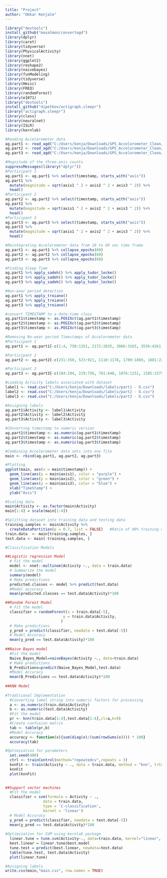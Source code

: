 ```yaml
---
title: "Project"
author: "Omkar Kenjale"
---
```


```r
library("devtools")
install_github("masalmon/convertagd")
library(dplyr)
library(caret)
library(tidyverse)
library(PhysicalActivity)
library(nnet)
library(ggplot2)
library(reshape2)
library(naivebayes)
library(funModeling) 
library(tidyverse) 
library(Hmisc)
library(FREQ)
library(randomForest)
library(e1071)
library("devtools")
install_github("dipetkov/actigraph.sleepr")
library("actigraph.sleepr")
library(class)
library(neuralnet)
library(ISLR)
library(kernlab)
```

```r
#Reading Accelerometer data
ag.part1 <- read_agd("C:/Users/kenja/Downloads/GPS_Accelorometer_Clean/Participant1/AccelrometerData.agd")
ag.part2 <- read_agd("C:/Users/kenja/Downloads/GPS_Accelorometer_Clean/Participant2/AccelrometerData.agd")
ag.part3 <- read_agd("C:/Users/kenja/Downloads/GPS_Accelorometer_Clean/Participant3/AccelrometerData.agd")
```

```r
#Magnitude of the three-axis counts
suppressMessages(library("dplyr"))
#Participant 1
ag.part1 <- ag.part1 %>% select(timestamp, starts_with("axis"))
ag.part1 %>%
  mutate(magnitude = sqrt(axis1 ^ 2 + axis2 ^ 2 + axis3 ^ 2)) %>%
  head()
#Participant 2
ag.part2 <- ag.part2 %>% select(timestamp, starts_with("axis"))
ag.part2 %>%
  mutate(magnitude = sqrt(axis1 ^ 2 + axis2 ^ 2 + axis3 ^ 2)) %>%
  head()
#Participant 3
ag.part3 <- ag.part3 %>% select(timestamp, starts_with("axis"))
ag.part3 %>%
  mutate(magnitude = sqrt(axis1 ^ 2 + axis2 ^ 2 + axis3 ^ 2)) %>%
  head()
```

```r
#Reintegrating Accelerometer data from 10 to 60 sec time frame
ag.part1 <- ag.part1 %>% collapse_epochs(60)
ag.part2 <- ag.part2 %>% collapse_epochs(60)
ag.part3 <- ag.part3 %>% collapse_epochs(60)
```

```r
#Finding Sleep Time
ag.part1 %>% apply_sadeh() %>% apply_tudor_locke()
ag.part2 %>% apply_sadeh() %>% apply_tudor_locke()
ag.part3 %>% apply_sadeh() %>% apply_tudor_locke()
```

```r
#Non-wear period detection
ag.part1 %>% apply_troiano()
ag.part2 %>% apply_troiano()
ag.part3 %>% apply_troiano()
```

```r
#convert TIMESTAMP to a date-time class
ag.part1$timestamp <- as.POSIXct(ag.part1$timestamp)
ag.part2$timestamp <- as.POSIXct(ag.part2$timestamp)
ag.part3$timestamp <- as.POSIXct(ag.part3$timestamp)
```

```r
#Removing No-wear period Timestamps of Accelerometer data
#Participant 1
ag.part1 <- ag.part1[-c(1:4, 750:1351, 2172:2835, 3066:3165, 3556:4161, 4259:4357), ]

#Participant 2
ag.part2 <- ag.part2[-c(231:350, 523:921, 1110:1178, 1789:1869, 1881:2275, 2963:3036, 3187:3247, 3309:3770, 4726:5191, 5447:5548), ]

#Participant 3
ag.part3 <- ag.part3[-c(104:204, 229:756, 781:840, 1076:1251, 1585:2375, 2925:3667, 3769:3880), ]
```

```r
#Loading Activity labels associated with dataset
label1 <- read.csv("C:/Users/kenja/Downloads/labels/part1 - O.csv")
label2 <- read.csv("C:/Users/kenja/Downloads/labels/part2 - O.csv")
label3 <- read.csv("C:/Users/kenja/Downloads/labels/part3 - O.csv")

#Assigning labels
ag.part1$Activity <- label1$Activity
ag.part2$Activity <- label2$Activity
ag.part3$Activity <- label3$Activity
```

```r
#COnverting timestamp to numeric version
ag.part1$timestamp <- as.numeric(ag.part1$timestamp)
ag.part2$timestamp <- as.numeric(ag.part2$timestamp)
ag.part3$timestamp <- as.numeric(ag.part3$timestamp)
```

```r
#Combining Accelerometer data sets into one file
main <- rbind(ag.part1, ag.part2, ag.part3)
```

```r
#Plotting 
ggplot(main, aes(x = main$timestamp)) + 
  geom_line(aes(y = main$axis1), color = "purple") + 
  geom_line(aes(y = main$axis2), color = "green") + 
  geom_line(aes(y = main$axis3), color = "blue") +
  xlab("TimeStamp") +
  ylab("Axis")
```


```r
#Scaling data
main$Activity <- as.factor(main$Activity)
main[1:4] = scale(main[1:4])
```

```r
#Splitting dataset into training data and testing data
training.samples <- main$Activity %>% 
  createDataPartition(p = 0.7, list = FALSE)   #Ratio of 80% training data and 20% testing data
train.data  <- main[training.samples, ]
test.data <- main[-training.samples, ]
```

```r
#Classification Models

##Logistic regression Model
  # Fit the model
  model <- nnet::multinom(Activity ~., data = train.data)
  # Summarize the model
  summary(model)
  # Make predictions
  predicted.classes <- model %>% predict(test.data)
  #Model accuracy
  mean(predicted.classes == test.data$Activity)*100

##Random Forest Model
  # Fit the model
  classifier = randomForest(x = train.data[-5],
                          y = train.data$Activity,
                         )
  # Make predictions
  y_pred = predict(classifier, newdata = test.data[-5])
  # Model Accuracy
  mean(y_pred == test.data$Activity)*100
  
##Naive Bayes model
  #Fit the model
  Naive_Bayes_Model=naiveBayes(Activity ~., data=train.data)
  # Make predictions
  B_Predictions=predict(Naive_Bayes_Model,test.data)
  #Model Accuracy
  mean(B_Predictions == test.data$Activity)*100
  
##KNN Model
  
#Traditional Implementation
  #Converting label string into numeric factors for processing
  a <- as.numeric(train.data$Activity)
  b <- as.numeric(test.data$Activity)
  #Fit the model
  pr <- knn(train.data[1:4],test.data[1:4],cl=a,k=9)
  #Create confusion matrix
  tab <- table(pr,b)
  #Model Accuracy
  accuracy <- function(x){sum(diag(x)/(sum(rowSums(x)))) * 100}
  accuracy(tab)

#Optimization for parameters
  set.seed(400)
  ctrl <- trainControl(method="repeatedcv",repeats = 3)
  knnFit <- train(Activity ~ ., data = train.data, method = "knn", trControl = ctrl, preProcess = c("center","scale"),tuneLength = 20)
  knnFit
  plot(knnFit)
  

##Support vector machines
  #Fit the model
  classifier = svm(formula = Activity ~ ., 
                 data = train.data, 
                 type = 'C-classification', 
                 kernel = 'linear') 
  # Model Accuracy 
  y_pred = predict(classifier, newdata = test.data[-5])
  mean(y_pred == test.data$Activity)*100
  
#Optimization for SVM using kernlab package
  linear.tune = tune.svm(Activity~., data=train.data, kernel="linear", cost=c(0.001, 0.01, 0.1, 1,5,10))
  best.linear = linear.tune$best.model
  tune.test = predict(best.linear, newdata=test.data)
  table(tune.test, test.data$Activity)
  plot(linear.tune)
```

```r
#Assigning labels
write.csv(main,"main.csv", row.names = TRUE)

```







